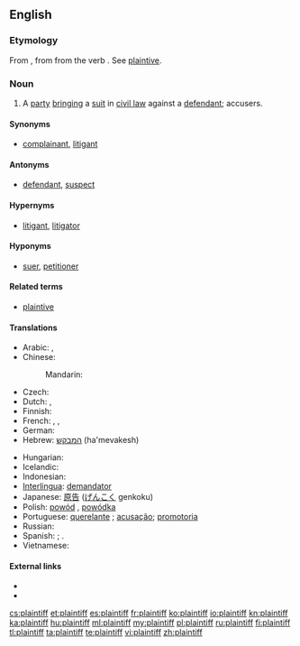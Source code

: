 ==English==
{{wikipedia}}

===Etymology===
From {{etyl|enm}} {{term|plaintif}}, from {{etyl|fro}} {{term|plaintif||complaining; as a noun, one who complains, a plaintiff}} from the verb {{term|plaindre|lang=fro}}. See [[plaintive]].

===Noun===
{{en-noun}}

# {{legal}} A [[party]] [[bringing]] a [[suit]] in [[civil law]] against a [[defendant]]; accusers.

====Synonyms====
* [[complainant]], [[litigant]]

====Antonyms====
* [[defendant]], [[suspect]]

====Hypernyms====
* [[litigant]], [[litigator]]

====Hyponyms====
* [[suer]], [[petitioner]]

====Related terms====
* [[plaintive]]

====Translations====
{{trans-top|party bringing a suit in civil law against a defendant}}
* Arabic: {{qualifier|indefinite}} {{t|ar|مدع|m|alt=مدعٍ|tr=mudda`in}}, {{qualifier|definite}} {{t|ar|المدعي|tr=al-mudda`iy}}
* Chinese:
*: Mandarin: {{zh-zh-p|原告|yuángào}}
* Czech: {{t-|cs|žalobce|m}}
* Dutch: {{t|nl|eiser}}, {{t+|nl|aanklager}}
* Finnish: {{t+|fi|kantaja}}
* French: {{t+|fr|demandeur}}, {{t+|fr|plaignant|m}}, {{t|fr|plaignante|f}}
* German: {{t+|de|Kläger|m}}
* Hebrew: [[המבקש]] (ha'mevakesh)
{{trans-mid}}
* Hungarian: {{t+|hu|felperes}}
* Icelandic: {{t-|is|stefnandi|m}}
* Indonesian: {{t|id|penggugat}}
* [[Interlingua]]: [[demandator]]
* Japanese: [[原告]] ([[げんこく]] genkoku)
* Polish: [[powód]] {{m}}, [[powódka]] {{f}}
* Portuguese: [[querelante]] {{m|f}}; [[acusação]]; [[promotoria]]
* Russian: {{t+|ru|истец|m|tr=istéc}}
* Spanish: {{t-|es|demandante}}; {{t-|es|querellante}}.
* Vietnamese: {{t|vi|nguyên cáo|xs=Vietnamese}}
{{trans-bottom}}

====External links====
* {{R:Webster 1913}}
* {{R:Century 1911}}

[[cs:plaintiff]]
[[et:plaintiff]]
[[es:plaintiff]]
[[fr:plaintiff]]
[[ko:plaintiff]]
[[io:plaintiff]]
[[kn:plaintiff]]
[[ka:plaintiff]]
[[hu:plaintiff]]
[[ml:plaintiff]]
[[my:plaintiff]]
[[pl:plaintiff]]
[[ru:plaintiff]]
[[fi:plaintiff]]
[[tl:plaintiff]]
[[ta:plaintiff]]
[[te:plaintiff]]
[[vi:plaintiff]]
[[zh:plaintiff]]
